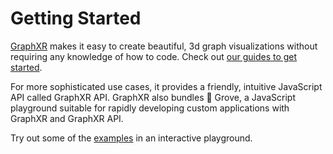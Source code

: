 # Getting Started
 
[GraphXR](https://www.kineviz.com/graphxr) makes it easy to create beautiful, 3d graph visualizations without requiring any knowledge of how to code. Check out [our guides to get started](./learn).

For more sophisticated use cases, it provides a friendly, intuitive JavaScript API called GraphXR API. GraphXR also bundles 🌳 Grove, a JavaScript playground suitable for rapidly developing custom applications with GraphXR and GraphXR API.

Try out some of the [examples](/examples) in an interactive playground.